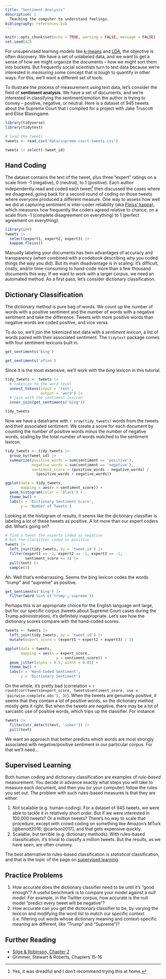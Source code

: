```yaml
---
title: "Sentiment Analysis"
description: |
  Teaching the computer to understand feelings.
bibliography: references.bib
---
```


```r
knitr::opts_chunk$set(echo = TRUE, warning = FALSE, message = FALSE)
set.seed(42)
```

For unsupervised learning models like [k-means](clustering.html) and [LDA](LDA.html), the objective is often discovery. We have a set of unlabeled data, and we want to get a sense of how we might organize the documents -- how we might sort them into buckets. But frequently social scientists turn to text data because we're interested in *measuring* some concept that is tough to quantify in other ways. For this, we'll want a different set of tools.

To illustrate the process of measurement using text data, let's consider the field of **sentiment analysis**. We have a set of documents, and we're interested in classifying the sentiment/emotion the author is trying to convey -- positive, negative, or neutral. Here is a dataset of 945 tweets about the Supreme Court that I compiled for a project with Jake Truscott and Elise Blasingame.

```r
library(tidyverse)
library(tidytext)

# load the tweets
tweets <- read_csv('data/supreme-court-tweets.csv')

tweets |> select(-tweet_id)
```

## Hand Coding

The dataset contains the text of the tweet, plus three "expert" ratings on a scale from -1 (negative), 0 (neutral), to 1 (positive). Each author independently read and coded each tweet[^1] then discussed the cases where we disagreed, going back for a second round of coding on those tweets where everyone produced a different measure. One way to assess how well we did at capturing sentiment is inter-coder reliability (aka [Fleiss' kappa](https://en.wikipedia.org/wiki/Fleiss%27_kappa)), which measures how frequently the coders agreed relative to chance, on a scale from -1 (complete disagreement on everything) to 1 (perfect agreement on everything).

[^1]: Yes, it was dreadful and I don't recommend trying this at home.

```r
library(irr)
tweets |>
  select(expert1, expert2, expert3) |>
  kappam.fleiss()
```

Manually labeling your documents has twin advantages of accuracy and transparency (when combined with a codebook describing why you coded things the way you did). But its main disadvantage is in scaling: it's difficult, costly, and/or time-consuming to hand-code more than a few thousand documents this way. If we want to work with a larger corpus, we need an automated method. As a first pass, let's consider dictionary classification.

## Dictionary Classification

The dictionary method is pure bag of words. We count up the number of words with a positive sentiment and the number of words with a negative sentiment and take the difference. Tweets with more positive words than negative words are coded positive, and vice versa. 

To do so, we'll join the tokenized text data with a *sentiment lexicon*, a list of words paired with their associated sentiment. The `tidytext` package comes with four sentiment lexicons built in. 

```r
get_sentiments('bing')

get_sentiments('afinn')
```

Since it is the most extensive, we'll work with the *bing* lexicon in this tutorial.

```r
tidy_tweets <- tweets |> 
  # tokenize to the word level
  unnest_tokens(input = 'text',
                output = 'word') |>
  # join with the sentiment lexicon
  inner_join(get_sentiments('bing'))

tidy_tweets
```

Now we have a dataframe with `r nrow(tidy_tweets)` words from the tweets and their associated sentiment. We create a score for each document by counting the number of positive words minus the number of negative words, scaling by the total number of words matched to the sentiment lexicon.

```r
tidy_tweets <- tidy_tweets |> 
  group_by(tweet_id) |> 
  summarize(positive_words = sum(sentiment == 'positive'),
            negative_words = sum(sentiment == 'negative'),
            sentiment_score = (positive_words - negative_words) /
              (positive_words + negative_words))

ggplot(data = tidy_tweets,
       mapping = aes(x = sentiment_score)) +
  geom_histogram(color = 'black') +
  theme_bw() +
  labs(x = 'Dictionary Sentiment Score',
       y = 'Number of Tweets')
```

Looking at the histogram of results, it seems like the dictionary classifier is labeling a *lot* of these tweets as positive. A lot more than our expert coders did. What's going on?

```r
# find a tweet the experts coded as negative
# but the classifier coded as positive
tweets |> 
  left_join(tidy_tweets, by = 'tweet_id') |> 
  filter(expert1 == -1, expert2 == -1, expert3 == -1,
         sentiment_score == 1) |> 
  pull(text) |> 
  sample(3)
```

Ah. Well that's embarrassing. Seems the bing lexicon codes the words "trump" and "supreme" as positive.

```r
get_sentiments('bing') |> 
  filter(word %in% c('trump','supreme'))
```

Perhaps this is an appropriate choice for the English language writ large, but for our specific corpus (tweets about Supreme Court cases during the Trump administration), it's definitely inappropriate. Let's see how the dictionary scores compare with the hand-coded scores.

```r
tweets <- tweets |> 
  left_join(tidy_tweets, by = 'tweet_id') |> 
  mutate(expert_score = (expert1 + expert2 + expert3) / 3) 

ggplot(data = tweets,
       mapping = aes(x = expert_score,
                       y = sentiment_score)) +
  geom_jitter(alpha = 0.5, width = 0.05) +
  theme_bw() +
  labs(x = 'Hand-Coded Sentiment', 
       y = 'Dictionary Sentiment')
```

On the whole, it's pretty bad (correlation = `r round(cor(tweets$expert_score, tweets$sentiment_score, use = 'pairwise.complete.obs'), 3)`). When the tweets are genuinely positive, it seems that they contain a lot of positive words, so the dictionary method mostly gets it right. But when the tweets are negative, there may be a lot of sarcastic use of positive words, which trips up the classifier. For instance:

```r
tweets |> 
  filter(str_detect(text, 'sober')) |> 
  pull(text)
```

We want an approach that better predicts which words are most strongly associated with negative/positive sentiment in our particular corpus. For that we'll need...

## Supervised Learning

Both human coding and dictionary classification are examples of *rule-based* measurement. You decide in advance exactly what steps you will take to measure each document, and then you (or your computer) follow the rules you set out. The problem with such rules-based measures is that they are either:

1.  Not scalable (e.g. human-coding). For a dataset of 945 tweets, we were able to tackle it in relatively short order. But if we were interested in 100,000 tweets? Or a million tweets? There's no way to scale that procedure, except with crowd coding on something like Amazon's MTurk [@benoit2016; @carlson2017], and that gets expensive quickly.
2.  Scalable, but terrible (e.g. dictionary methods). With rules-based classification, it's trivial to classify a million tweets. But the results, as we have seen, are often crummy.

The best alternative to rules-based classification is *statistical* classification, and that is the topic of the page on [supervised learning](supervised-learning.html).

## Practice Problems

1.  How accurate does the dictionary classifier need to be until it's "good enough"? A useful benchmark is to compare your model against a *null model*. For example, in the Twitter corpus, how accurate is the null model "predict every tweet will be negative"?
2.  How accurate can you get the dictionary classifier to be, by varying the lexicon and modifying the word list to match our specific context (i.e. filtering out words whose dictionary meaning and context-specific meaning are different, like "Trump" and "Supreme")?

## Further Reading

- [Silge & Robinson, Chapter 2](https://www.tidytextmining.com/sentiment.html)
- Grimmer, Stewart & Roberts, Chapters 15-16